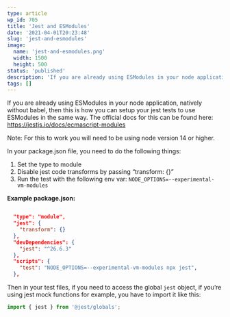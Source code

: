 ```yaml
---
type: article
wp_id: 705
title: 'Jest and ESModules'
date: '2021-04-01T20:23:48'
slug: 'jest-and-esmodules'
image: 
  name: 'jest-and-esmodules.png'
  width: 1500
  height: 500
status: 'published'
description: 'If you are already using ESModules in your node application, natively without babel, then this is how you can setup your jest tests to use ESModules in the same way. The official docs for this can be found here: https://jestjs.io/docs/ecmascript-modules Note: For this to work you will need to be using node version 14 or \[…\]'
tags: []
---
```


If you are already using ESModules in your node application, natively without babel, then this is how you can setup your jest tests to use ESModules in the same way. The official docs for this can be found here: https://jestjs.io/docs/ecmascript-modules

Note: For this to work you will need to be using node version 14 or higher.

In your package.json file, you need to do the following things:

1.  Set the type to module
2.  Disable jest code transforms by passing “transform: {}”
3.  Run the test with the following env var: `NODE_OPTIONS=--experimental-vm-modules`

**Example package.json:**

```json

  "type": "module",
  "jest": {
    "transform": {}
  },
  "devDependencies": {
    "jest": "^26.6.3"
  },
  "scripts": {
    "test": "NODE_OPTIONS=--experimental-vm-modules npx jest",
  },

```

Then in your test files, if you need to access the global `jest` object, if you’re using jest mock functions for example, you have to import it like this:

```js
import { jest } from '@jest/globals';
```